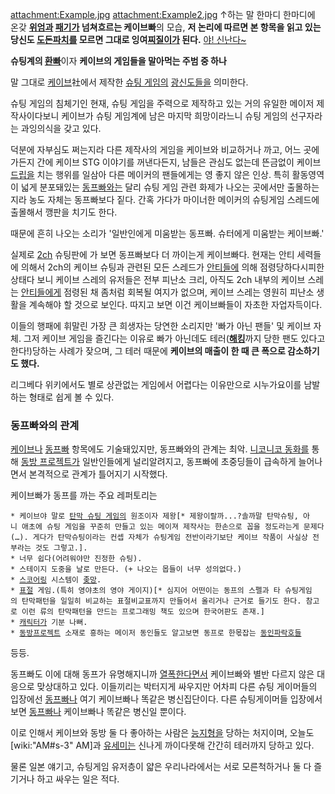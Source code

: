 attachment:Example.jpg
attachment:Example2.jpg
↑하는 말 한마디 한마디에 온갖 '''[[위엄]]과 [[패기]]가 넘쳐흐르는 케이브빠'''의 모습, '''저 논리에 따르면 본 항목을 읽고 있는 당신도 [[도돈파치]]를 모르면 그대로 잉여[[찌질이]]가 된다.''' [[야! 신난다~]]

'''슈팅계의 [[환빠]]'''이자 '''케이브의 게임들을 말아먹는 주범 중 하나'''

말 그대로 [[케이브]]社에서 제작한 [[슈팅 게임]]의 [[광신도]]들을 의미한다.

슈팅 게임의 침체기인 현재, 슈팅 게임을 주력으로 제작하고 있는 거의 유일한 메이저 제작사이다보니 케이브가 슈팅 게임계에 남은 마지막 희망이라느니 슈팅 게임의 선구자라는 과잉의식을 갖고 있다.

덕분에 자부심도 쩌는지라 다른 제작사의 게임을 케이브와 비교하거나 까고, 어느 곳에 가든지 간에 케이브 STG 이야기를 꺼낸다든지, 남들은 관심도 없는데 뜬금없이 케이브 [[드립]]을 치는 행위를 일삼아 다른 메이커의 팬들에게는 영 좋지 않은 인상. 특히 활동영역이 넓게 분포돼있는 [[동프빠]]와는 달리 슈팅 게임 관련 화제가 나오는 곳에서만 출몰하는지라 농도 자체는 동프빠보다 짙다. 간혹 가다가 마이너한 메이커의 슈팅게임 스레드에 출몰해서 깽판을 치기도 한다.

때문에 흔히 나오는 소리가 '일반인에게 미움받는 동프빠. 슈터에게 미움받는 케이브빠.'

실제로 [[2ch]] 슈팅판에 가 보면 동프빠보다 더 까이는게 케이브빠다. 현재는 안티 세력들에 의해서 2ch의 케이브 슈팅과 관련된 모든 스레드가 [[안티]]들에 의해 점령당하다시피한 상태다 보니 케이브 스레의 유저들은 전부 피난소 크리, 아직도 2ch 내부의 케이브 스레는 [[안티]]들에게 점령된 채 좀처럼 회복될 여지가 없으며, 케이브 스레는 영원히 피난소 생활을 계속해야 할 것으로 보인다. 따지고 보면 이건 케이브빠들이 자초한 자업자득이다.

이들의 행패에 휘말린 가장 큰 희생자는 당연한 소리지만 '빠가 아닌 팬들' 및 케이브 자체. 그저 케이브 게임을 즐긴다는 이유로 빠가 아닌데도 테러('''[[해킹]]'''까지 당한 팬도 있다고 한다!)당하는 사례가 잦으며, 그 테러 때문에 '''케이브의 매출이 한 때 큰 폭으로 감소하기도 했다.'''

리그베다 위키에서도 별로 상관없는 게임에서 어렵다는 이유만으로 시누가요이를 남발하는 형태로 쉽게 볼 수 있다.

=== 동프빠와의 관계 ===
[[케이브]]나 [[동프빠]] 항목에도 기술돼있지만, 동프빠와의 관계는 최악.
[[니코니코 동화]]를 통해 [[동방 프로젝트]]가 일반인들에게 널리알려지고, 동프빠에 초중딩들이 급속하게 늘어나면서 본격적으로 관계가 틀어지기 시작했다.

케이브빠가 동프를 까는 주요 레퍼토리는
 * 케이브야 말로 [[탄막 슈팅 게임]]의 원조이자 제왕[* 제왕이랄까...?솔까말 탄막슈팅, 아니 애초에 슈팅 게임을 꾸준히 만들고 있는 메이져 제작사는 한손으로 꼽을 정도라는게 문제다(…). 게다가 탄막슈팅이라는 컨셉 자체가 슈팅게임 전반이라기보단 케이브 작품이 사실상 전부라는 것도 그렇고.].
 * 너무 쉽다(어려워야만 진정한 슈팅).
 * 스테이지 도중을 날로 만든다. (+ 나오는 몹들이 너무 성의없다.)
 * [[스코어링]] 시스템이 [[좆망]].
 * [[표절]] 게임.(특히 영야초의 영야 게이지)[* 심지어 어떤이는 동프의 스펠과 타 슈팅게임의 탄막패턴을 일일히 비교하는 표절비교표까지 만들어서 올리거나 근거로 들기도 한다. 참고로 이런 류의 탄막패턴을 만드는 프로그래밍 책도 있으며 한국어판도 존재.]
 * [[캐릭터]]가 기분 나뻐.
 * [[동방프로젝트]] 소재로 흥하는 메이저 동인들도 알고보면 동프로 한몫잡는 [[동인파락호]]들

등등.

동프빠도 이에 대해 동프가 유명해지니까 [[열폭]]한다면서 케이브빠와 별반 다르지 않은 대응으로 맞상대하고 있다. 이들끼리는 박터지게 싸우지만 어차피 다른 슈팅 게이머들의 입장에선 [[동프빠]]나 여기 케이브빠나 똑같은 병신집단이다. 다른 슈팅게이머들 입장에서 보면 [[동프빠]]나 케이브빠나 똑같은 병신일 뿐이다.

이로 인해서 케이브와 동방 둘 다 좋아하는 사람은 [[능지형]]을 당하는 처지이며, 오늘도 [wiki:"AM#s-3" AM]과 [[유세미]]는 신나게 까이다못해 간간히 테러까지 당하고 있다.

물론 일본 얘기고, 슈팅게임 유저층이 얇은 우리나라에서는 서로 모른척하거나 둘 다 즐기거나 하고 싸우는 일은 적다.
